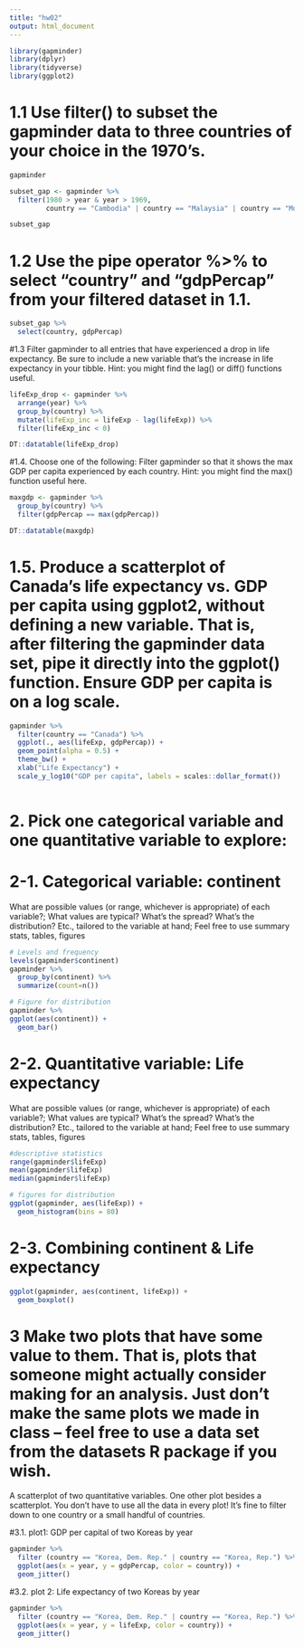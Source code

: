 ```yaml
---
title: "hw02"
output: html_document
---
```



```r
library(gapminder)
library(dplyr)
library(tidyverse)
library(ggplot2)
```

# 1.1 Use filter() to subset the gapminder data to three countries of your choice in the 1970’s.
```r
gapminder

subset_gap <- gapminder %>%
  filter(1980 > year & year > 1969,
         country == "Cambodia" | country == "Malaysia" | country == "Mongolia")

subset_gap
```


# 1.2 Use the pipe operator %>% to select “country” and “gdpPercap” from your filtered dataset in 1.1.
```r
subset_gap %>%
  select(country, gdpPercap)
```

#1.3 Filter gapminder to all entries that have experienced a drop in life expectancy. Be sure to include a new variable that’s the increase in life expectancy in your tibble. Hint: you might find the lag() or diff() functions useful.
```r
lifeExp_drop <- gapminder %>% 
  arrange(year) %>% 
  group_by(country) %>%
  mutate(lifeExp_inc = lifeExp - lag(lifeExp)) %>%
  filter(lifeExp_inc < 0)

DT::datatable(lifeExp_drop)

```

#1.4. Choose one of the following: Filter gapminder so that it shows the max GDP per capita experienced by each country. Hint: you might find the max() function useful here.

```r
maxgdp <- gapminder %>% 
  group_by(country) %>%
  filter(gdpPercap == max(gdpPercap))

DT::datatable(maxgdp)
```

# 1.5. Produce a scatterplot of Canada’s life expectancy vs. GDP per capita using ggplot2, without defining a new variable. That is, after filtering the gapminder data set, pipe it directly into the ggplot() function. Ensure GDP per capita is on a log scale.
```r
gapminder %>% 
  filter(country == "Canada") %>%
  ggplot(., aes(lifeExp, gdpPercap)) +
  geom_point(alpha = 0.5) +
  theme_bw() +
  xlab("Life Expectancy") +
  scale_y_log10("GDP per capita", labels = scales::dollar_format()) 
  
```

# 2. Pick one categorical variable and one quantitative variable to explore: 

# 2-1. Categorical variable: continent
What are possible values (or range, whichever is appropriate) of each variable?; 
What values are typical? What’s the spread? What’s the distribution? Etc., tailored to the variable at hand; 
Feel free to use summary stats, tables, figures
```r
# Levels and frequency
levels(gapminder$continent)
gapminder %>%
  group_by(continent) %>%
  summarize(count=n())

# Figure for distribution 
gapminder %>%
ggplot(aes(continent)) +
  geom_bar()

```

# 2-2. Quantitative variable: Life expectancy
What are possible values (or range, whichever is appropriate) of each variable?; 
What values are typical? What’s the spread? What’s the distribution? Etc., tailored to the variable at hand; 
Feel free to use summary stats, tables, figures
```r
#descriptive statistics 
range(gapminder$lifeExp)
mean(gapminder$lifeExp)
median(gapminder$lifeExp)

# figures for distribution
ggplot(gapminder, aes(lifeExp)) +
  geom_histogram(bins = 80)
```


# 2-3. Combining continent & Life expectancy

```r
ggplot(gapminder, aes(continent, lifeExp)) +
  geom_boxplot()
```

# 3 Make two plots that have some value to them. That is, plots that someone might actually consider making for an analysis. Just don’t make the same plots we made in class – feel free to use a data set from the datasets R package if you wish.

A scatterplot of two quantitative variables.
One other plot besides a scatterplot.
You don’t have to use all the data in every plot! It’s fine to filter down to one country or a small handful of countries.

#3.1. plot1: GDP per capital of two Koreas by year
```r
gapminder %>%
  filter (country == "Korea, Dem. Rep." | country == "Korea, Rep.") %>%
  ggplot(aes(x = year, y = gdpPercap, color = country)) + 
  geom_jitter()
```

#3.2. plot 2: Life expectancy of two Koreas by year
```r
gapminder %>%
  filter (country == "Korea, Dem. Rep." | country == "Korea, Rep.") %>%
  ggplot(aes(x = year, y = lifeExp, color = country)) +
  geom_jitter()
```

